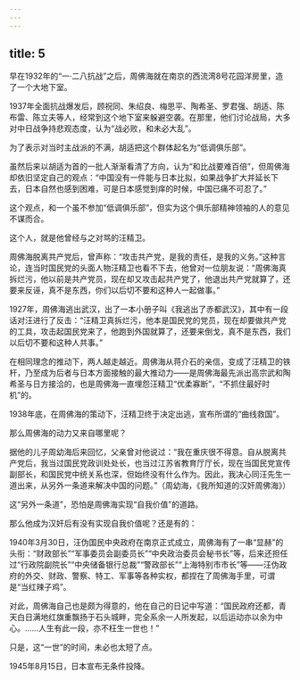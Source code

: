 ```yaml
---
---
---
```

title: 5
---



早在1932年的“一·二八抗战”之后，周佛海就在南京的西流湾8号花园洋房里，造了一个大地下室。

1937年全面抗战爆发后，顾祝同、朱绍良、梅思平、陶希圣、罗君强、胡适、陈布雷、陈立夫等人，经常到这个地下室来躲避空袭。在那里，他们讨论战局，大多对中日战争持悲观态度，认为“战必败，和未必大乱”。

为了表示对当时主战派的不满，胡适把这个群体起名为“低调俱乐部”。

虽然后来以胡适为首的一批人渐渐看清了方向，认为“和比战要难百倍”，但周佛海却依旧坚定自己的观点：“中国没有一件能与日本比拟，如果战争扩大并延长下去，日本自然也感到困难，可是日本感觉到痒的时候，中国已痛不可忍了。”

这个观点，和一个虽不参加“低调俱乐部”，但实为这个俱乐部精神领袖的人的意见不谋而合。

这个人，就是他曾经与之对骂的汪精卫。

周佛海脱离共产党后，曾声称：“攻击共产党，是我的责任，是我的义务。”这种言论，连当时国民党的头面人物汪精卫也看不下去，他曾对一位朋友说：“周佛海真拆烂污，他以前是共产党员，现在却又攻击起共产党了，他退出共产党就算了，还要来反诬，真不是东西，你们以后切不要和这种人一起做事。”

1927年，周佛海逃出武汉，出了一本小册子叫《我逃出了赤都武汉》，其中有一段话对汪进行了反击：“汪精卫真拆烂污，他本是国民党的党员，现在却要做共产党的工具，攻击起国民党来了，他跑到外国就算了，还要来倒戈，真不是东西，我们以后切不要和这种人共事。”

在相同理念的推动下，两人越走越近。周佛海从蒋介石的亲信，变成了汪精卫的铁杆，乃至成为后者与日本方面接触的最大推动力——是周佛海最先派出高宗武和陶希圣与日方接洽的，也是周佛海一直埋怨汪精卫“优柔寡断”，“不抓住最好时机”的。

1938年底，在周佛海的策动下，汪精卫终于决定出逃，宣布所谓的“曲线救国”。

那么周佛海的动力又来自哪里呢？

据他的儿子周幼海后来回忆，父亲曾对他说过：“我在重庆很不得意。自从脱离共产党后，我当过国民党政训处处长，也当过江苏省教育厅厅长，现在当国民党宣传副部长，和国民党中统关系也深，但始终没有什么作为。因此，我决心同汪先生一道出来，从另外一条道来解决中国的问题。”（周幼海，《我所知道的汉奸周佛海》）

这“另外一条道”，恐怕是周佛海实现“自我价值”的道路。

那么他成为汉奸后有没有实现自我价值呢？还是有的：

1940年3月30日，汪伪国民中央政府在南京正式成立，周佛海有了一串“显赫”的头衔：“财政部长”“军事委员会副委员长”“中央政治委员会秘书长”等，后来还担任过“行政院副院长”“中央储备银行总裁”“警政部长”“上海特别市市长”等——汪伪政府的外交、财政、警察、特工、军事等各种实权，都捏在了周佛海手里，可谓是“当红辣子鸡”。

对此，周佛海自己也是颇为得意的，他在自己的日记中写道：“国民政府还都，青天白日满地红旗重飘扬于石头城畔，完全系余一人所发起，以后运动亦以余为中心。……人生有此一段，亦不枉生一世也！”

只是，这“一世”的时间，未必也太短了点。

1945年8月15日，日本宣布无条件投降。